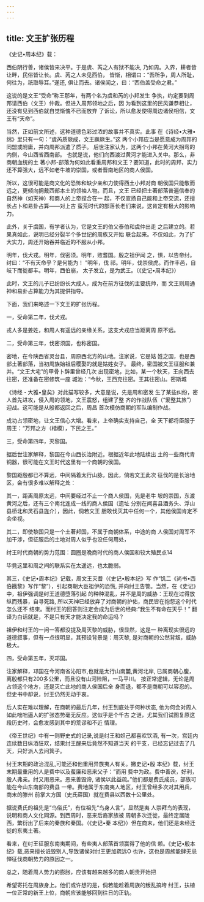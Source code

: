 ```yaml
---
---
---
```

title: 文王扩张历程
---



《史记•周本纪》载：

西伯阴行善，诸侯皆来决平。于是虞、芮之人有狱不能决, 乃如周。入界，耕者皆让畔，民俗皆让长。虞、芮之人未见西伯， 皆惭，相谓曰：“吾所争，周人所耻，何往为，祇取辱耳。”遂还, 俱让而去。诸侯闻之，曰：“西伯盖受命之君。”

这说的是文王“受命”称王那年，有两个名为虞和芮的小邦发生 争执，约定要到周邦请西伯（文王）仲裁。但进入周邦领地之后，因 为看到这里的民风谦恭相让，还没有见到西伯就自觉惭愧不已而放弃 了诉讼，所以愈发使得周边诸侯相信，文王有“天命”。

当然，正如前文所述，这种道德色彩过浓的故事并不真实。此事 在《诗经•大雅•绵》里只有一句：“虞芮质厥成，文王蹶厥生。”这 两个小邦应当是愿意成为周邦的同盟或附庸，并向周邦派遣了质子。 后世注家认为，这两个小邦在黄河大拐弯的内侧，今山西省西南部。 也就是说，他们向西渡过黄河才能进入关中。那么，非商朝血统的土 著小邦-部落为何如此看重周邦和文王？要知道，此时的周邦，实力 还不算强大，远不如老牛坡的崇国，或者晋南地区的商人侯国。

所以，这很可能是商文化的恐怖和缺少亲和力使得西土小邦对商 朝侯国只能敬而远之，更倾向拥戴西部本土的领袖人物。而且，文王 已经把土著部落普遍信奉的自然神（如天神）和商人的上帝捏合在一 起，不仅宣扬自己能和上帝交流，还擅长占卜和易卦占算——对上古 蛮荒时代的部落长老们来说，这肯定有极大的影响力。

此外，关于虞国，有学者认为，它是文王的伯父泰伯和虞仲出走 之后建立的。若果真如此，说明已经分裂半个多世纪的周族又开始 联合起来。不仅如此，为了扩大实力，周还开始吞并临近的不服从小邦。

明年，伐犬戎。明年，伐密须。明年，败耆国。殷之祖伊闻 之，惧，以告帝纣。纣曰：“不有天命乎？是何能为！ ”明年，伐 祁。明年，伐崇侯虎。而作丰邑，自岐下而徙都丰。明年，西伯崩， 太子发立，是为武王。（《史记•周本纪》）

此时，文王的儿子已纷纷长大成人，成为在前方征伐的主要统帅，而 文王则用通神和易卦占算能力为其提供指导。

下面，我们来略述一下文王的扩张历程。

一，受命第二年，伐犬戎。

戎人多是姜姓，和周人有遥远的亲缘关系，这支犬戎应当距离周 原不远。

二，受命第三年，伐密须国，也称密国。

密地，在今陕西省灵台县，周原西北方的山地。注家说，它是姑 姓之国，也是西部土著部落，当初周族始祖后稷娶的就是姑姓女子。 最终，密国被文王征服和兼并。“文王大宅”的甲骨卜辞里曾经几次 出现密地，比如，某一个秋天，王向西去往密，还准备在密修筑一座 城池：“今秋，王西克往密。王其往密山。密斯城

《诗经・大雅•皇矣》对此描写较多，大意是说，先是周和密发 生了某些纠纷，密人首先进攻，侵入周的领地，文王震怒，组建了整 齐的作战队伍（“爰整其旅”）迎战。这可能是从殷都返回之后，周昌 首次模仿商朝的军队编制作战。

成功占领密地，让文王信心大增。看来，上帝确实支持自己，全 天下都将臣服于周王：“万邦之方（楷模），下民之王。”

三，受命第四年，灭黎国。

据后世注家解释，黎国在今山西长治附近。根据近年此地陆续出 土的一些商代青铜器，很可能在文王时代这里有一个商朝的侯国。

黎国距殷都已不算远，中间隔着太行山脉，因此，倘若文王此次 征伐的是长治地区，会有很多难以解释之处：

其一，距离周原太远，中间要经过不止一个商人侯国，先是老牛 坡的崇国，东渡黄河之后，还有三个南北连成一线的商人侯国（遗址 分别在闻喜县酒务头、浮山县桥北和灵石县旌介），因此，倘若文王 胆敢伐灭其中任何一个，其他侯国肯定不会坐视。

其二，即使黎国只是一个土著邦国，不属于商朝体系，中途的商 人侯国对周军不加干涉，但征服后的土地对周人似乎也没任何用处，



纣王时代商朝的势力范围：圆圈是晚商时代的商人侯国和较大殖民点14

毕竟这里和周之间的联系实在太遥远，也太脆弱。

其三，《史记•周本纪》记载，周文王灭耆（《史记•殷本纪》写 作“饥二《尚书•西伯戡黎》写作“黎”），引起商朝大臣祖伊的恐慌, 并向纣王告警。当然，在《史记》中，祖伊强调是纣王道德堕落引起 的种种混乱，并不是周的威胁：王现在过得放纵而残暴，自寻死路, 所以天神已经放弃了对商朝的护佑，商民皆在抱怨这个时代怎么还不 结束。而纣王的回答则注定会成为后世的经典:“我生不有命在天乎！” 翻译为白话就是，不是只有天才能决定我的命运吗？

祖伊和纣王的一问一答都没提及周灭黎的威胁，很显然，这是一 种离现实很远的道德叙事，但有一点很明显，其预设背景是：周灭黎, 是对商朝的公然背叛，威胁极大。

四，受命第五年，灭邛国。

注家解释，邛国在今河南省沁阳市,也就是太行山南麓,黄河北岸, 已属商朝心腹，离殷都只有200多公里，而且没有山河险阻，一马平川。 按正常逻辑，无论是周占领这个地方，还是灭亡此地的商人侯国后全 身而退，都不是商朝可以容忍的。但史书中却说，纣王仍然无动于衷。

后人实在难以理解，在商朝的最后几年，纣王到底处于何种状态, 他为何会对周人如此咄咄逼人的扩张态势毫无反应。这似乎是个千古 之谜，尤其我们试图复原这段历史时，会愈发感到其中的荒谬和不近 情理。

《帝王世纪》中有一则野史式的记录,说是纣王和妲己都喜欢饮酒, 有一次，宫廷内连续数日纵酒狂欢，结果纣王醒来后竟然不知道当天 的干支，已经忘记过去了几天，只好派人去问箕子。

纣王末期的政治混乱,可能还和他重用异族夷人有关。撇史记•殷 本纪》载，纣王末期最重用的人是费中以及蜚廉和恶来父子：”而用 费中为政。费中善谀，好利，殷人弗亲。纣又用恶来。恶来善毁谗, 诸侯以此益疏。”他们都是费氏成员，部族可能在今山东南部的费县 一带。费地属于东南夷人地区，纣王曾经多次对其用兵，商末的滕州 前掌大方国（史氏薛国）就在费县以西数十公里处。

据说费氏的祖先是“鸟俗氏”，有位祖先“鸟身人言”，显然是夷 人崇拜鸟的表现，说明和商人文化同源。到西周时，恶来后裔家族被 周朝多次迁徙，最终定居陇西，繁衍出了后来的秦族和秦国。（《史记•秦 本纪》）但在商末，他们还是未经迁徙的东夷土著。

看来，在纣王征服东南夷期间，有些夷人部落首领赢得了他的信 赖。《史记•殷本纪》载,恶来擅长诋毁别人,导致诸侯对纣王更加疏远O 也许，这也是周族能肆无忌惮征伐商朝势力的原因之一。

总之，随着周人势力的膨胀，应该有越来越多的商人朝贵开始把

希望寄托在周族身上。他们或许想的是，倘若能趁着周族的叛乱搞垮 纣王，扶植一位正常的新王上位，商朝应该能够回到往日的正轨。